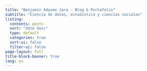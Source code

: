 ```yaml
---
title: "Benjamín Adasme Jara - Blog & Portafolio"
subtitle: "Ciencia de datos, estadística y ciencias sociales"
listing:
  contents: posts
  sort: "date desc"
  type: default
  categories: true
  sort-ui: false
  filter-ui: false
page-layout: full
title-block-banner: true
lang: es
---
```


